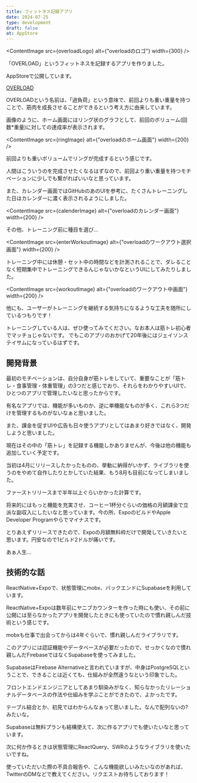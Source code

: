 ```yaml
---
title: フィットネス記録アプリ
date: 2024-07-25
type: development
draft: false
at: AppStore
---
```



<ContentImage src={overloadLogo} alt={"overloadのロゴ"} width={300} />

「OVERLOAD」というフィットネスを記録するアプリを作りました。

AppStoreで公開しています。

[OVERLOAD](https://apps.apple.com/us/app/overload/id6479742820)

OVERLOADという名前は、「過負荷」という意味で、前回よりも重い重量を持つことで、筋肉を成長させることができるという考え方に由来しています。

画像のように、ホーム画面にはリング状のグラフとして、前回のボリューム(回数\*重量)に対しての達成率が表示されます。

<ContentImage src={ringImage} alt={"overloadのホーム画面"} width={200} />

前回よりも重いボリュームでリングが完成するという感じです。

人間はこういうのを完成させたくなるはずなので、前回より重い重量を持つモチベーションに少しでも繋がればいいなと思っています。

また、カレンダー画面ではGitHubのあのUIを参考に、たくさんトレーニングした日はカレンダーに濃く表示されるようにしました。

<ContentImage
  src={calenderImage}
  alt={"overloadのカレンダー画面"}
  width={200}
/>

その他、トレーニング前に種目を選び...

<ContentImage
  src={enterWorkoutImage}
  alt={"overloadのワークアウト選択画面"}
  width={200}
/>

トレーニング中には休憩・セット中の時間などを計測されることで、ダレることなく短期集中でトレーニングできるんじゃないかなというUIにしてみたりしました。

<ContentImage
  src={workoutImage}
  alt={"overloadのワークアウト中画面"}
  width={200}
/>

他にも、ユーザーがトレーニングを継続する気持ちになるような工夫を随所にしているつもりです！

トレーニングしている人は、ぜひ使ってみてください。なお本人は筋トレ初心者でマッチョじゃないです。
でもこのアプリのおかげて20年後にはジェイソンステイサムになっているはずです。

## 開発背景

最初のモチベーションは、自分自身が筋トレをしていて、重要なことが「筋トレ・食事管理・体重管理」の3つだと感じでおり、それらをわかりやすいUIで、ひとつのアプリで管理したいなと思ったからです。

有名なアプリでは、機能が多いものか、逆に単機能なものが多く、これら3つだけを管理するものがないなぁと思いました。

また、課金を促すUIや広告も日々使うアプリとしてはあまり好きではなく、開発しようと思いました。

現在はその中の「筋トレ」を記録する機能しかありませんが、今後は他の機能も追加していく予定です。

当初は4月にリリースしたかったものの、挙動に納得がいかず、ライブラリを使うのをやめて自作したりとかしていた結果、もう8月も目前になってしまいました。

ファーストリリースまで半年以上ぐらいかかった計算です。

将来的にはもっと機能を充実させ、コーヒー1杯分ぐらいの価格の月額課金で立派な副収入にしたいなと思っています。今の所、ExpoのビルドやApple Developer Programやらでマイナスです。

とりあえずリリースできたので、Expoの月額無料枠だけで開発していきたいと思います。円安なので1ビルド2ドルが痛いです。

あぁ人生...

## 技術的な話

ReactNative+Expoで、状態管理にmobx、バックエンドにSupabaseを利用しています。

ReactNative+Expoは数年前にヤニブカウンターを作った時にも使い、その前に公開には至らなかったアプリを開発したときにも使っていたので慣れ親しんだ技術という感じです。

mobxも仕事で出会ってからは4年ぐらいで、慣れ親しんだライブラリです。

このアプリには認証機能やデータベースが必要だったので、せっかくなので慣れ親しんだFirebaseではなくSupabaseを使ってみました。

SupabaseはFirebase Alternativeと言われていますが、中身はPostgreSQLということで、できることは近くても、仕組みが全然違うなという印象でした。

フロントエンドエンジニアとしてあまり馴染みがなく、知らなかったリレーショナルデータベースの作法や仕組みを学ぶことができたので、よかったです。

テーブル結合とか、初見ではわからんなぁって思いました。なんで配列ないの?みたいな。

Supabaseは無料プランも結構使えて、次に作るアプリでも使いたいなと思っています。

次に何か作るときは状態管理にReactQuery、SWRのようなライブラリを使いたいですね。

使っていただいた際の不具合報告や、こんな機能欲しいみたいなのがあれば、TwitterのDMなどで教えてください。リクエストお待ちしております！
